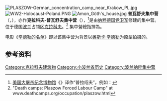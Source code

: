 [[Image:PLASZOW-German_concentration_camp_near_Krakow_PL.jpg|thumb]]
[[Image:WW2-Holocaust-Poland.PNG|thumb]]
[[File:Amon_Göth's_house.jpg|thumb]]
{{The Holocaust sidebar}}
'''普瓦舒夫集中营'''（{{lang-pl|Płaszów}}，{{lang-de|Konzentrationslager Plaszow}}），亦作'''克拉科夫-普瓦舒夫集中营'''（{{lang-pl|Kraków-Płaszów}}），<ref>[[美国大屠杀纪念博物馆|美国大屠杀纪念博物馆]]《{{tsl|en|Holocaust Encyclopedia|犹太人大屠杀百科全书}}》译作“普拉绍夫”，例如：{{Cite web |url=https://encyclopedia.ushmm.org/content/zh/photo/prisoners-in-plaszow |title=普拉绍夫 (Plaszow) 集中营里的一群女囚犯。 |accessdate=2019-03-26 |work=encyclopedia.ushmm.org |archive-date=2021-01-01 |archive-url=https://web.archive.org/web/20210101035020/https://encyclopedia.ushmm.org/content/zh/photo/prisoners-in-plaszow |dead-url=no }}</ref>是由[[纳粹德国|纳粹德国]][[党卫军|党卫军]]修建的集中营。位于德国[[波兰|波兰]]占领区[[克拉科夫|克拉科夫]]。<ref>"Death camps: Plaszow Forced Labour Camp" at www.deathcamps.org/occupation/plaszow.html</ref>
集中營總指揮為{{tsl|en|Amon Goeth|阿蒙·戈特}}。

电影《[[辛德勒的名单|辛德勒的名单]]》即以该集中营为背景以[[奥斯卡·辛德勒|奥斯卡·辛德勒]]为原型拍摄的。

{{coord|50|01|51|N|19|58|3|E|scale:20000|display=title}}

==参考资料==

{{Reflist|2}}

[[Category:克拉科夫建筑物|Category:克拉科夫建筑物]]
[[Category:小波兰省历史|Category:小波兰省历史]]
[[Category:波兰纳粹集中营|Category:波兰纳粹集中营]]